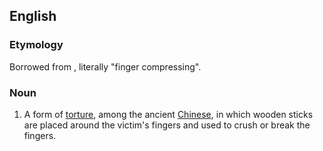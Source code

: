 ==English==

===Etymology===
Borrowed from {{bor|en|zh|拶指}}, literally "finger compressing".

===Noun===
{{wikipedia}}
{{en-noun|-|head=tean zu}}

# A form of [[torture]], among the ancient [[Chinese]], in which wooden sticks are placed around the victim's fingers and used to crush or break the fingers.